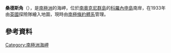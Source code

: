 {{coord|60|42|S|45|19|W|display=title}}

'''桑德斯角'''（{{lang-en|Saunders Point}}），是[[南極洲|南極洲]]的海岬，位於[[南奧克尼群島|南奧克尼群島]]的[[科羅內申島|科羅內申島]]南岸，在1933年由[[英國|英國]]探險隊繪入地圖，現時由[[南極條約體系|南極條約體系]]管理。

==參考資料==
{{usgs-gazetteer}}

{{Antarctica-geo-stub}}
[[Category:南極洲海岬|Category:南極洲海岬]]